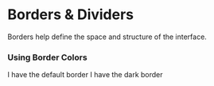 
<Meta title="Docs/Foundations/Borders &amp; Dividers" />

# Borders & Dividers

Borders help define the space and structure of the interface.

### Using Border Colors

<Preview>
  <Story name="Border examples">
    <Box2 border="ui3" p="u5" mb="u3">
      I have the default border
    </Box2>
    <Box2 border="ui4" p="u5">
      I have the dark border
    </Box2>
  </Story>
</Preview>

